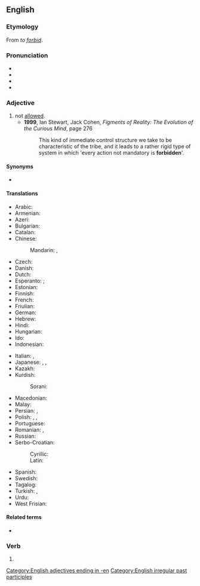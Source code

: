 ==English==
{{wikipedia}}

===Etymology===
From ''to [[forbid]]''.

===Pronunciation===
* {{IPA|/fɝˈbɪdən/|lang=en}}
* {{audio|En-uk-forbidden.ogg|Audio (UK)|lang=en}}
* {{rhymes|ɪdən|lang=en}}
* {{audio|En-us-forbidden.ogg|Audio, US|lang=en}}

===Adjective===
{{en-adj}}

# not [[allowed]].
#* '''1999''', Ian Stewart, Jack Cohen, ''Figments of Reality: The Evolution of the Curious Mind'', page 276
#*: This kind of immediate control structure we take to be characteristic of the tribe, and it leads to a rather rigid type of system in which 'every action not mandatory is '''forbidden''''.

====Synonyms====
* {{l|en|prohibited}}

====Translations====
{{trans-top|not allowed}}
* Arabic: {{t|ar|مَمْنُوع}}
* Armenian: {{t+|hy|արգելված}}
* Azeri: {{t|az|qadağan}}
* Bulgarian: {{t+|bg|забранен|sc=Cyrl}}
* Catalan: {{t|ca|prohibit|m}}
* Chinese:
*: Mandarin: {{t+|cmn|被禁止|tr=bèi jìnzhǐ|sc=Hani}}, {{t+|cmn|禁止|tr=jìnzhǐ|sc=Hani}}
* Czech: {{t+|cs|zakázaný}}
* Danish: {{t|da|forbudt}}
* Dutch: {{t+|nl|verboden}}
* Esperanto: {{t|eo|malpermesa}}; {{t|eo|malpermesita}}
* Estonian: {{t|et|keelatud}}
* Finnish: {{t+|fi|kielletty}}
* French: {{t+|fr|interdit}}
* Friulian: {{t|fur|improibît}}
* German: {{t+|de|verboten}}
* Hebrew: {{t+|he|אסור|tr=asur }}
* Hindi: {{t+|hi|मना|tr=manā|sc=Deva}}
* Hungarian: {{t+|hu|tilos}}
* Ido: {{t|io|interdiktita}}
* Indonesian: {{t+|id|dilarang}}
{{trans-mid}}
* Italian: {{t+|it|vietato}}, {{t+|it|proibito}}
* Japanese: {{t|ja|禁じる|alt=禁じられた|tr=kinjirareta}}, {{t+|ja|禁止|alt=禁止された|tr=kinshi sareta}}, {{t|ja|禁断|alt=禁断の|tr=kindan no}}
* Kazakh: {{t|kk|тыйылған|sc=Cyrl}}
* Kurdish:
*: Sorani: {{t+|ku|قه‌ده‌غه‌|tr=qadagha|sc=ku-Arab}}
* Macedonian: {{t|mk|забранет|tr=zabranet|sc=Cyrl}}
* Malay: {{t|ms|dilarang}}
* Persian: {{t+|fa|ممنوعه|sc=fa-Arab}}, {{t+|fa|ممنوع|tr=memnu|sc=fa-Arab}}
* Polish: {{t+|pl|zabroniony|m}}, {{t+|pl|zakazany|m}}, {{t|pl|wzbroniony|m}}
* Portuguese: {{t+|pt|proibido}}
* Romanian: {{t+|ro|interzis}}, {{t|ro|nepermis|m}}
* Russian: {{t+|ru|запрещённый}}
* Serbo-Croatian:
*: Cyrillic: {{t|sh|забрањен|m|sc=Cyrl}}
*: Latin: {{t+|sh|zabranjen|m}}
* Spanish: {{t+|es|prohibido|m}}
* Swedish: {{t+|sv|förbjuden}}
* Tagalog: {{t|tl|ahat}}
* Turkish: {{t+|tr|yasak}}, {{t+|tr|kadağa}}
* Urdu: {{t|ur|منع|tr=manā|sc=ur-Arab}}
* West Frisian: {{t|fy|ferbean}}
{{trans-bottom}}

====Related terms====
* {{l|en|taboo}}

===Verb===
{{head|en|past participle}}

# {{inflection of|forbid||past|part|lang=en}}

[[Category:English adjectives ending in -en]]
[[Category:English irregular past participles]]